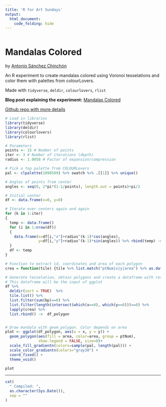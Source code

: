 ```yaml
---
title: 'R for Art Sundays'
output: 
  html_document:
    code_folding: hide
---
```


```r
```

# Mandalas Colored

by [Antonio Sánchez Chinchón](https://twitter.com/aschinchon)

An R experiment to create mandalas colored using Voronoi tesselations and color them with palettes from colourLovers.

Made with `tidyverse`, `deldir`, `colourlovers`, `rlist`

**Blog post explaining the experiment:** [Mandalas Colored](https://fronkonstin.com/2018/03/11/mandalas-colored/)

[Github repo with more details](https://github.com/aschinchon/mandalas-colored)


```r

# Load in libraries
library(tidyverse)
library(deldir)
library(colourlovers)
library(rlist)

# Parameters
points <- 15 # Number of points
iter <- 3 # Number of iterations (depth)
radius <- 1.0058 # Factor of expansion/compression

# Pick a top palette from COLOURLovers  
pal <- clpalette(1098589) %>% swatch %>% .[[1]] %>% unique()

# Angles of points from center
angles <- seq(0, 2*pi*(1-1/points), length.out = points)+pi/2

# Initial center
df <- data.frame(x=0, y=0)

# Iterate over centers again and again
for (k in 1:iter)
{
  temp <- data.frame()
  for (i in 1:nrow(df))
  {
    data.frame(x=df[i,"x"]+radius^(k-1)*cos(angles), 
               y=df[i,"y"]+radius^(k-1)*sin(angles)) %>% rbind(temp) -> temp
  }
  df <- temp
}

# Function to extract id, coordinates and area of each polygon
crea = function(tile) {tile %>% list.match("ptNum|x|y|area") %>% as.data.frame()}

# Generate tesselation, obtain polygons and create a dataframe with results
# This dataframe will be the input of ggplot
df %>% 
  deldir(sort = TRUE)  %>% 
  tile.list() %>% 
  list.filter(sum(bp)==0) %>% 
  list.filter(length(intersect(which(x==0), which(y==0)))==0) %>% 
  lapply(crea) %>% 
  list.rbind() ->  df_polygon


# Draw mandala with geom_polygon. Colur depends on area
plot <- ggplot(df_polygon, aes(x = x, y = y)) +
  geom_polygon(aes(fill = area, color=area, group = ptNum), 
               show.legend = FALSE, size=0)+
  scale_fill_gradientn(colors=sample(pal, length(pal))) + 
  scale_color_gradientn(colors="gray30") + 
  coord_fixed() +
  theme_void()

plot

```



-----


```r

cat(
  " Compiled: ",
  as.character(Sys.Date()),
  sep = ""
)
```
